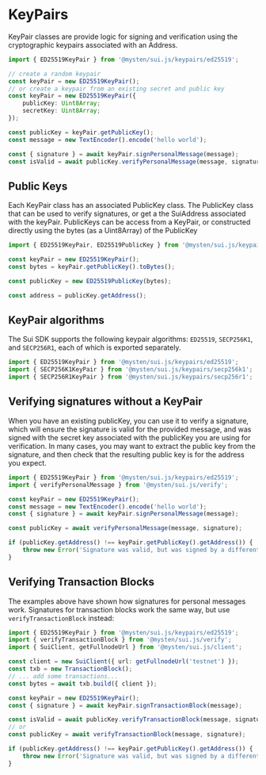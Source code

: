 
# KeyPairs

KeyPair classes are provide logic for signing and verification using the cryptographic keypairs
associated with an Address.

```typescript
import { ED25519KeyPair } from '@mysten/sui.js/keypairs/ed25519';

// create a random keypair
const keyPair = new ED25519KeyPair();
// or create a keypair from an existing secret and public key
const keyPair = new ED25519KeyPair({
	publicKey: Uint8Array;
	secretKey: Uint8Array;
});

const publicKey = keyPair.getPublicKey();
const message = new TextEncoder().encode('hello world');

const { signature } = await keyPair.signPersonalMessage(message);
const isValid = await publicKey.verifyPersonalMessage(message, signature);
```

## Public Keys

Each KeyPair class has an associated PublicKey class. The PublicKey class that can be used to verify
signatures, or get a the SuiAddress associated with the keyPair. PublicKeys can be access from a
KeyPair, or constructed directly using the bytes (as a Uint8Array) of the PublicKey

```typescript
import { ED25519KeyPair, ED25519PublicKey } from '@mysten/sui.js/keypairs/ed25519';

const keyPair = new ED25519KeyPair();
const bytes = keyPair.getPublicKey().toBytes();

const publicKey = new ED25519PublicKey(bytes);

const address = publicKey.getAddress();
```

## KeyPair algorithms

The Sui SDK supports the following keypair algorithms: `ED25519`, `SECP256K1`, and `SECP256R1`, each
of which is exported separately.

```typescript
import { ED25519KeyPair } from '@mysten/sui.js/keypairs/ed25519';
import { SECP256K1KeyPair } from '@mysten/sui.js/keypairs/secp256k1';
import { SECP256R1KeyPair } from '@mysten/sui.js/keypairs/secp256r1';
```

## Verifying signatures without a KeyPair

When you have an existing publicKey, you can use it to verify a signature, which will ensure the
signature is valid for the provided message, and was signed with the secret key associated with the
publicKey you are using for verification. In many cases, you may want to extract the public key from
the signature, and then check that the resulting public key is for the address you expect.

```typescript
import { ED25519KeyPair } from '@mysten/sui.js/keypairs/ed25519';
import { verifyPersonalMessage } from '@mysten/sui.js/verify';

const keyPair = new ED25519KeyPair();
const message = new TextEncoder().encode('hello world');
const { signature } = await keyPair.signPersonalMessage(message);

const publicKey = await verifyPersonalMessage(message, signature);

if (publicKey.getAddress() !== keyPair.getPublicKey().getAddress()) {
	throw new Error('Signature was valid, but was signed by a different keyPair');
}
```

## Verifying Transaction Blocks

The examples above have shown how signatures for personal messages work. Signatures for transaction
blocks work the same way, but use `verifyTransactionBlock` instead:

```typescript
import { ED25519KeyPair } from '@mysten/sui.js/keypairs/ed25519';
import { verifyTransactionBlock } from '@mysten/sui.js/verify';
import { SuiClient, getFullnodeUrl } from '@mysten/sui.js/client';

const client = new SuiClient({ url: getFullnodeUrl('testnet') });
const txb = new TransactionBlock();
// ... add some transactions...
const bytes = await txb.build({ client });

const keyPair = new ED25519KeyPair();
const { signature } = await keyPair.signTransactionBlock(message);

const isValid = await publicKey.verifyTransactionBlock(message, signature);
// or
const publicKey = await verifyTransactionBlock(message, signature);

if (publicKey.getAddress() !== keyPair.getPublicKey().getAddress()) {
	throw new Error('Signature was valid, but was signed by a different keyPair');
}
```
